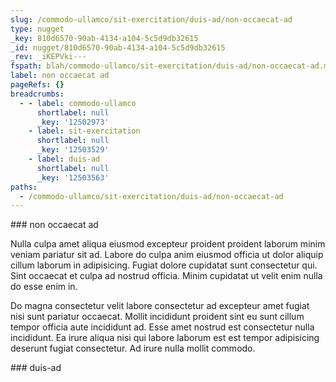 ```yaml
---
slug: /commodo-ullamco/sit-exercitation/duis-ad/non-occaecat-ad
type: nugget
_key: 810d6570-90ab-4134-a104-5c5d9db32615
_id: nugget/810d6570-90ab-4134-a104-5c5d9db32615
_rev: _iKEPVki---
fspath: blah/commodo-ullamco/sit-exercitation/duis-ad/non-occaecat-ad.md
label: non occaecat ad
pageRefs: {}
breadcrumbs:
  - - label: commodo-ullamco
      shortlabel: null
      _key: '12502973'
    - label: sit-exercitation
      shortlabel: null
      _key: '12503529'
    - label: duis-ad
      shortlabel: null
      _key: '12503563'
paths:
  - /commodo-ullamco/sit-exercitation/duis-ad/non-occaecat-ad
---
```


<NuggetArea>
<Nugget slug="/commodo-ullamco/sit-exercitation/duis-ad/non-occaecat-ad" type="nugget" _key="810d6570-90ab-4134-a104-5c5d9db32615" _id="nugget/810d6570-90ab-4134-a104-5c5d9db32615" _rev="_iKEPVki---" fspath="blah/commodo-ullamco/sit-exercitation/duis-ad/non-occaecat-ad.md" label="non occaecat ad" paths="/commodo-ullamco/sit-exercitation/duis-ad/non-occaecat-ad">
<NuggetBody>
### non occaecat ad

Nulla culpa amet aliqua eiusmod excepteur proident proident laborum minim veniam pariatur sit ad. Labore do culpa anim eiusmod officia ut dolor aliquip cillum laborum in adipisicing. Fugiat dolore cupidatat sunt consectetur qui. Sint occaecat et culpa ad nostrud officia. Minim cupidatat ut velit enim nulla do esse enim in.

Do magna consectetur velit labore consectetur ad excepteur amet fugiat nisi sunt pariatur occaecat. Mollit incididunt proident sint eu sunt cillum tempor officia aute incididunt ad. Esse amet nostrud est consectetur nulla incididunt. Ea irure aliqua nisi qui labore laborum est est tempor adipisicing deserunt fugiat consectetur. Ad irure nulla mollit commodo.

</NuggetBody>
<Breadcrumbs>
<Crumbs>
<Crumb _key="12502973" label="commodo-ullamco" /><Crumb _key="12503529" label="sit-exercitation" /><Crumb _key="12503563" label="duis-ad" />
</Crumbs>
</Breadcrumbs>
</Nugget>

<NuggetsInbound>
</NuggetsInbound>
<NuggetsOutbound>
</NuggetsOutbound>
</NuggetArea>
<PassagesInbound>
<Passage direction="inbound" type="passage" _key="12503563" _id="passage/12503563" _rev="_iKEPVke--_" label="duis-ad" passage="duis-ad" fspath="blah/commodo-ullamco/sit-exercitation/duis-ad" paths="/commodo-ullamco/sit-exercitation/duis-ad" slug="/commodo-ullamco/sit-exercitation/duis-ad">
<NuggetBody>
### duis-ad

</NuggetBody>
<Breadcrumbs>
<Crumbs>
<Crumb _key="12502973" label="commodo-ullamco" /><Crumb _key="12503529" label="sit-exercitation" />
</Crumbs>
</Breadcrumbs>
</Passage>

</PassagesInbound>
<PassagesOutbound>
</PassagesOutbound>
